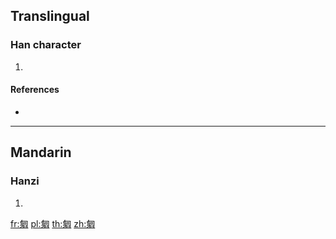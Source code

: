 ==Translingual==

===Han character===
{{Han char|rn=20|rad=勹|as=13|sn=15|four=|canj=PHHR|ids=⿹勹躳}}

# {{defn|Han|sort=勹13}}

====References====
* {{Han ref|kx=0152.120|dkj=02563|dj=0341.330|hdz=10261.060|uh=5314|ud=21268}}

----

==Mandarin==

===Hanzi===
{{cmn-hanzi|pin=[[qiōng]] ([[qiong1]])|wg=ch'iung<sup>1</sup>}}

# {{defn|lang=cmn|sort=勹13}}

[[fr:匔]]
[[pl:匔]]
[[th:匔]]
[[zh:匔]]